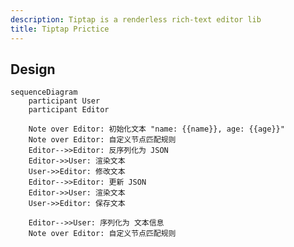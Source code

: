```yaml
---
description: Tiptap is a renderless rich-text editor lib
title: Tiptap Prictice
---
```


## Design
```mermaid
sequenceDiagram
    participant User
    participant Editor

    Note over Editor: 初始化文本 "name: {{name}}, age: {{age}}"
    Note over Editor: 自定义节点匹配规则
    Editor-->>Editor: 反序列化为 JSON
    Editor->>User: 渲染文本
    User->>Editor: 修改文本
    Editor-->>Editor: 更新 JSON
    Editor->>User: 渲染文本
    User->>Editor: 保存文本
    
    Editor-->>User: 序列化为 文本信息
    Note over Editor: 自定义节点匹配规则
```

